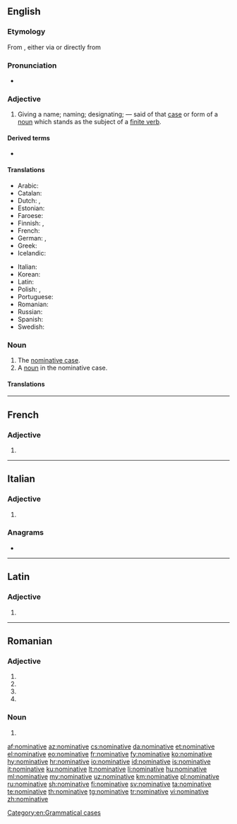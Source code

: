 ==English==
{{wikipedia}}

===Etymology===
From {{etyl|enm|en}} {{m|enm|nominatyf}}, either via {{etyl|xno|en}} {{m|fro|nominatif}} or directly from {{etyl|la|en}} {{m|la|nōminatīvus||pertaining to naming, nominative}}

===Pronunciation===
* {{a|UK}} {{IPA|/ˈnɒmɪnətɪv/|lang=en}}

===Adjective===
{{en-adj|-}}

# {{label|en|grammar}} Giving a name; naming; designating; — said of that [[case]] or form of a [[noun]] which stands as the subject of a [[finite verb]].

====Derived terms====
* {{l|en|denominative}}

====Translations====
{{trans-top|giving a name, naming; designating}}
* Arabic: {{t-check|ar|مرفوع|alt=مَرْفُوع|m}}
* Catalan: {{t+|ca|nominatiu|m}}
* Dutch: {{t+|nl|nominatief}}, {{t+|nl|noemer|m}}
* Estonian: {{t+|et|nimetav}}
* Faroese: {{t+|fo|hvørfall|alt=hvørfals-}}
* Finnish: {{t+|fi|nominatiivi|alt=nominatiivi-}}, {{t|fi|nominatiivinen}}
* French: {{t+|fr|nominatif|m}}
* German: {{t+|de|Nominativ|alt=Nominativ-}}, {{t|de|nominativisch}}
* Greek: {{t+|el|ονομαστική|f}}
* Icelandic: {{t+check|is|nefnifall|alt=nefnifalls-}} <!-- is this okay? -->
{{trans-mid}}
* Italian: {{t+|it|nominativo|m}}
* Korean: {{t+|ko|주격|tr=ju-gyeok, 主格}}
* Latin: {{t|la|nominativus|m}}
* Polish: {{t|pl|mianujący}}, {{t+|pl|mianowanie|n}}
* Portuguese: {{t+|pt|nominativo|m}}
* Romanian: {{t+|ro|nominativ}}
* Russian: {{t+|ru|имени́тельный|m}}
* Spanish: {{t+|es|nominativo|m}}
* Swedish: {{t+|sv|nominativ}}
{{trans-bottom}}

===Noun===
{{en-noun}}

# The [[nominative case]].
# A [[noun]] in the nominative case.

====Translations====
{{trans-see|the nominative case|nominative case}}

{{trans-top|noun in the nominative case}}
{{trans-mid}}
{{trans-bottom}}

[[Category:en:Grammatical cases]]

----

==French==

===Adjective===
{{head|fr|adjective form}}

# {{feminine singular of|nominatif|lang=fr}}

----

==Italian==

===Adjective===
{{head|it|adjective form}}

# {{feminine plural of|nominativo|lang=it}}

===Anagrams===
* {{l|it|inventiamo}}

----

==Latin==

===Adjective===
{{la-adj-form|nōminātīve}}

# {{inflection of|nōminātīvus||voc|m|s|lang=la}}

----

==Romanian==

===Adjective===
{{head|ro|adjective form}}

# {{inflection of|nominativ||f|p|nom|lang=ro}}
# {{inflection of|nominativ||f|p|acc|lang=ro}}
# {{inflection of|nominativ||n|p|nom|lang=ro}}
# {{inflection of|nominativ||n|p|acc|lang=ro}}

===Noun===
{{head|ro|noun form|g=n-p}}

# {{inflection of|nominativ||p|lang=ro}}

[[af:nominative]]
[[az:nominative]]
[[cs:nominative]]
[[da:nominative]]
[[et:nominative]]
[[el:nominative]]
[[eo:nominative]]
[[fr:nominative]]
[[fy:nominative]]
[[ko:nominative]]
[[hy:nominative]]
[[hr:nominative]]
[[io:nominative]]
[[id:nominative]]
[[is:nominative]]
[[it:nominative]]
[[ku:nominative]]
[[lt:nominative]]
[[li:nominative]]
[[hu:nominative]]
[[ml:nominative]]
[[my:nominative]]
[[uz:nominative]]
[[km:nominative]]
[[pl:nominative]]
[[ru:nominative]]
[[sh:nominative]]
[[fi:nominative]]
[[sv:nominative]]
[[ta:nominative]]
[[te:nominative]]
[[th:nominative]]
[[tg:nominative]]
[[tr:nominative]]
[[vi:nominative]]
[[zh:nominative]]